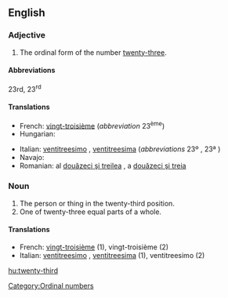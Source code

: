 ==English==

===Adjective===
{{en-adj|-}}

# The ordinal form of the number [[twenty-three]].

====Abbreviations====
23rd, 23<sup>rd</sup>

====Translations====
{{trans-top|the ordinal form of the number twenty-three}}
* French: [[vingt-troisième]] (''abbreviation'' 23<sup>ème</sup>)
* Hungarian: {{t+|hu|huszonharmadik}}
{{trans-mid}}
* Italian: [[ventitreesimo]] {{m}}, [[ventitreesima]] {{f}} (''abbreviations'' 23º {{m}}, 23ª {{f}})
* Navajo: {{tø|nv|naadiin tááʼ góneʼ}}
* Romanian: al [[douăzeci şi treilea]] {{m}}, a [[douăzeci şi treia]] {{f}}
{{trans-bottom}}

===Noun===
{{en-noun}}

# The person or thing in the twenty-third position.
# One of twenty-three equal parts of a whole.

====Translations====

* French: [[vingt-troisième]] {{m|f}} (1), vingt-troisième {{m}} (2)
* Italian: [[ventitreesimo]] {{m}}, [[ventitreesima]] {{f}} (1), ventitreesimo {{m}} (2)

[[Category:Ordinal numbers]]

[[hu:twenty-third]]